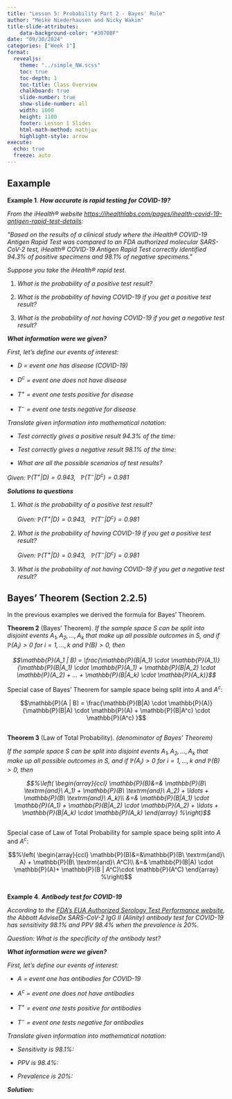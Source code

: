 ```yaml
---
title: "Lesson 5: Probability Part 2 - Bayes' Rule"
author: "Meike Niederhausen and Nicky Wakim"
title-slide-attributes:
    data-background-color: "#3070BF"
date: "09/30/2024"
categories: ["Week 1"]
format: 
  revealjs:
    theme: "../simple_NW.scss"
    toc: true
    toc-depth: 1
    toc-title: Class Overview
    chalkboard: true
    slide-number: true
    show-slide-number: all
    width: 1600
    height: 1100
    footer: Lesson 1 Slides
    html-math-method: mathjax
    highlight-style: arrow
execute:
  echo: true
  freeze: auto
---
```


## Eaxample

::: example
**Example 1**. ***How accurate is rapid testing for COVID-19?** *

*From the iHealth® website
<https://ihealthlabs.com/pages/ihealth-covid-19-antigen-rapid-test-details>:*

*\"Based on the results of a clinical study where the iHealth® COVID-19
Antigen Rapid Test was compared to an FDA authorized molecular
SARS-CoV-2 test, iHealth® COVID-19 Antigen Rapid Test correctly
identified 94.3% of positive specimens and 98.1% of negative
specimens.\"*

*Suppose you take the iHealth® rapid test.*

1.  *What is the probability of a positive test result?*

2.  *What is the probability of having COVID-19 if you get a positive
    test result?*

3.  *What is the probability of not having COVID-19 if you get a
    negative test result?*

***What information were we given?***

*First, let's define our events of interest:*

-   *$D$ = event one has disease (COVID-19)*

-   *$D^c$ = event one does not have disease*

-   *$T^+$ = event one tests positive for disease*

-   *$T^-$ = event one tests negative for disease*

*Translate given information into mathematical notation:*

-   *Test correctly gives a positive result 94.3% of the time:*

-   *Test correctly gives a negative result 98.1% of the time:*

-   *What are all the possible scenarios of test results?*

*Given: $\mathbb{P}(T^+|D) = 0.943$, $\ \ \mathbb{P}(T^-|D^c) = 0.981$*

***Solutions to questions***

1.  *What is the probability of a positive test result?*

    *Given: $\mathbb{P}(T^+|D) = 0.943$,
    $\ \ \mathbb{P}(T^-|D^c) = 0.981$*

2.  *What is the probability of having COVID-19 if you get a positive
    test result?*

    *Given: $\mathbb{P}(T^+|D) = 0.943$,
    $\ \ \mathbb{P}(T^-|D^c) = 0.981$*

3.  *What is the probability of not having COVID-19 if you get a
    negative test result?*
:::


## Bayes' Theorem (Section 2.2.5)

In the previous examples we derived the formula for Bayes' Theorem.

::: theorem
**Theorem 2** (Bayes' Theorem). *If the sample space $S$ can be split
into disjoint events $A_1, A_2, ..., A_k$ that make up all possible
outcomes in $S$, and if $\mathbb{P}(A_i)>0$ for $i=1,\ldots, k$ and
$\mathbb{P}(B)>0$, then*

*$$\mathbb{P}(A_1 | B) = 
\frac{\mathbb{P}(B|A_1) \cdot \mathbb{P}(A_1)}
{\mathbb{P}(B|A_1) \cdot \mathbb{P}(A_1) + \mathbb{P}(B|A_2) \cdot \mathbb{P}(A_2) + ... + 
\mathbb{P}(B|A_k) \cdot \mathbb{P}(A_k)}$$*
:::

Special case of Bayes' Theorem for sample space being split into $A$ and
$A^c$:

$$\mathbb{P}(A | B) = 
\frac{\mathbb{P}(B|A) \cdot \mathbb{P}(A)}
{\mathbb{P}(B|A) \cdot \mathbb{P}(A) + \mathbb{P}(B|A^c) \cdot \mathbb{P}(A^c) }$$

##

::: theorem
**Theorem 3** (Law of Total Probability). *(denominator of Bayes'
Theorem)*

*If the sample space $S$ can be split into disjoint events
$A_1, A_2, ..., A_k$ that make up all possible outcomes in $S$, and if
$\mathbb{P}(A_i)>0$ for $i=1,\ldots, k$ and $\mathbb{P}(B)>0$, then*

*$$%\left(
\begin{array}{ccl}
\mathbb{P}(B)&=& \mathbb{P}(B\ \textrm{and}\ A_1) + \mathbb{P}(B\ \textrm{and}\ A_2) + \ldots + \mathbb{P}(B\ \textrm{and}\ A_k)\\
           &=& \mathbb{P}(B|A_1) \cdot \mathbb{P}(A_1) + \mathbb{P}(B|A_2) \cdot \mathbb{P}(A_2) + \ldots + \mathbb{P}(B|A_k) \cdot \mathbb{P}(A_k)
\end{array}
%\right)$$*
:::

##

Special case of Law of Total Probability for sample space being split
into $A$ and $A^c$:

$$%\left(
\begin{array}{ccl}
\mathbb{P}(B)&=&\mathbb{P}(B\ \textrm{and}\ A) + \mathbb{P}(B\ \textrm{and}\ A^C)\\
           &=& \mathbb{P}(B|A) \cdot \mathbb{P}(A)+ \mathbb{P}(B | A^C)\cdot \mathbb{P}(A^C)
\end{array}
%\right)$$

## 
::: example
**Example 4**. ***Antibody test for COVID-19***

*According to the [FDA's EUA Authorized Serology Test Performance
website](https://www.fda.gov/medical-devices/coronavirus-disease-2019-covid-19-emergency-use-authorizations-medical-devices/eua-authorized-serology-test-performance),
the Abbott AdviseDx SARS-CoV-2 IgG II (Alinity) antibody test for
COVID-19 has sensitivity 98.1% and PPV 98.4% when the prevalence is
20%.*

*Question: What is the specificity of the antibody test?*

***What information were we given?***

*First, let's define our events of interest:*

-   *$A$ = event one has antibodies for COVID-19*

-   *$A^c$ = event one does not have antibodies*

-   *$T^+$ = event one tests positive for antibodies*

-   *$T^-$ = event one tests negative for antibodies*

*Translate given information into mathematical notation:*

-   *Sensitivity is 98.1%:*

-   *PPV is 98.4%:*

-   *Prevalence is 20%:*

***Solution:***
:::

